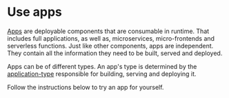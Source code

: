 
# Use apps

[Apps](https://bit.dev/docs/apps/apps-overview) are deployable components that are consumable in runtime. That includes full applications, as well as, microservices, micro-frontends and serverless functions.
Just like other components, apps are independent. They contain all the information they need to be built, served and deployed.

Apps can be of different types. An app's type is determined by the [application-type](https://bit.dev/docs/apps/application-types) responsible for building, serving and deploying it.

Follow the instructions below to try an app for yourself.

<ContentTabs content={appTypes} />
